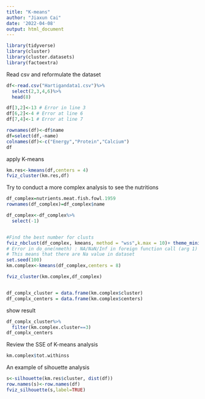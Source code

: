 ---
title: "K-means"
author: "Jiaxun Cai"
date: '2022-04-08'
output: html_document
---
```{r}
library(tidyverse)
library(cluster)
library(cluster.datasets)
library(factoextra)
```
Read csv and reformulate the dataset
```{r}
df<-read.csv("Hartigandata1.csv")%>%
  select(2,3,4,6)%>%
  head(8)

df[3,2]<-13 # Error in line 3
df[6,2]<-4 # Error at line 6
df[7,4]<-1 # Error at line 7

rownames(df)<-df$name
df=select(df,-name)
colnames(df)<-c("Energy","Protein","Calcium")
df

```
apply K-means
```{r}
km.res<-kmeans(df,centers = 4)
fviz_cluster(km.res,df)
```

Try to conduct a more complex analysis to see the nutritions
```{r}
df_complex=nutrients.meat.fish.fowl.1959
rownames(df_complex)=df_complex$name

df_complex<-df_complex%>%
  select(-1)


#Find the best number for clusts
fviz_nbclust(df_complex, kmeans, method = "wss",k.max = 10)+ theme_minimal() + ggtitle("The Silhouette Plot")
# Error in do_one(nmeth) : NA/NaN/Inf in foreign function call (arg 1)
# This means that there are Na value in dataset
set.seed(100)
km.complex<-kmeans(df_complex,centers = 8)

fviz_cluster(km.complex,df_complex)


df_complx_cluster = data.frame(km.complex$cluster)
df_complx_centers = data.frame(km.complex$centers)

```
show result
```{r}
df_complx_cluster%>%
  filter(km.complex.cluster==3)
df_complx_centers
```
Review the SSE of K-means analysis
```{r}
km.complex$tot.withinss
```
An example of sihouette analysis
```{r}
s<-silhouette(km.res$cluster, dist(df))
row.names(s)<-row.names(df)
fviz_silhouette(s,label=TRUE)

```

